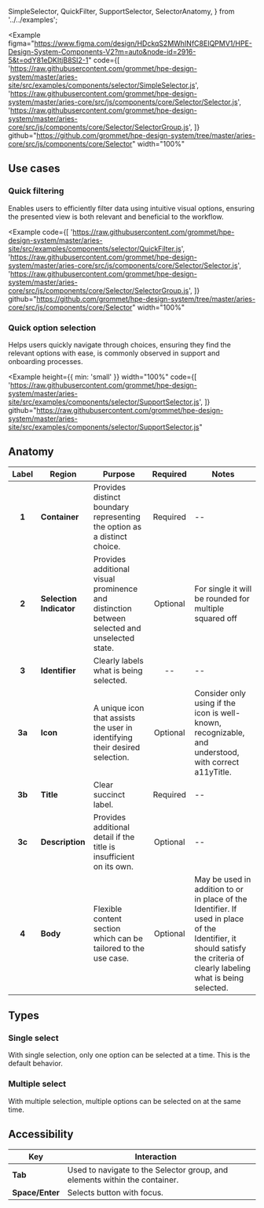   SimpleSelector,
  QuickFilter,
  SupportSelector,
  SelectorAnatomy,
} from '../../examples';

<Example
  figma="https://www.figma.com/design/HDckqS2MWhINfC8EIQPMV1/HPE-Design-System-Components-V2?m=auto&node-id=2916-5&t=odY81eDKItjB8SI2-1"
  code={[
    'https://raw.githubusercontent.com/grommet/hpe-design-system/master/aries-site/src/examples/components/selector/SimpleSelector.js',
    'https://raw.githubusercontent.com/grommet/hpe-design-system/master/aries-core/src/js/components/core/Selector/Selector.js',
    'https://raw.githubusercontent.com/grommet/hpe-design-system/master/aries-core/src/js/components/core/Selector/SelectorGroup.js',
  ]}
  github="https://github.com/grommet/hpe-design-system/tree/master/aries-core/src/js/components/core/Selector"
  width="100%"
>
  <SimpleSelector />
</Example>

## Use cases

### Quick filtering

Enables users to efficiently filter data using intuitive visual options, ensuring the presented view is both relevant and beneficial to the workflow.

<Example
  code={[
    'https://raw.githubusercontent.com/grommet/hpe-design-system/master/aries-site/src/examples/components/selector/QuickFilter.js',
    'https://raw.githubusercontent.com/grommet/hpe-design-system/master/aries-core/src/js/components/core/Selector/Selector.js',
    'https://raw.githubusercontent.com/grommet/hpe-design-system/master/aries-core/src/js/components/core/Selector/SelectorGroup.js',
  ]}
  github="https://github.com/grommet/hpe-design-system/tree/master/aries-core/src/js/components/core/Selector"
  width="100%"
>
  <QuickFilter />
</Example>

### Quick option selection

Helps users quickly navigate through choices, ensuring they find the relevant options with ease, is commonly observed in support and onboarding processes.

<Example
  height={{ min: 'small' }}
  width="100%"
  code={[
    'https://raw.githubusercontent.com/grommet/hpe-design-system/master/aries-site/src/examples/components/selector/SupportSelector.js',
  ]}
  github="https://raw.githubusercontent.com/grommet/hpe-design-system/master/aries-site/src/examples/components/selector/SupportSelector.js"
>
  <SupportSelector />
</Example>

## Anatomy

<Example caption="Diagram illustrating the 4 parts of a Selector." plain>
  <SelectorAnatomy />
</Example>

| Label  | Region                  | Purpose                                                                                      | Required | Notes                                                                                                                                                                    |
| :----: | ----------------------- | -------------------------------------------------------------------------------------------- | :------: | ------------------------------------------------------------------------------------------------------------------------------------------------------------------------ |
| **1**  | **Container**           | Provides distinct boundary representing the option as a distinct choice.                     | Required | --                                                                                                                                                                       |
| **2**  | **Selection Indicator** | Provides additional visual prominence and distinction between selected and unselected state. | Optional | For single it will be rounded for multiple squared off                                                                                                                   |
| **3**  | **Identifier**          | Clearly labels what is being selected.                                                       |    --    | --                                                                                                                                                                       |
| **3a** | **Icon**                | A unique icon that assists the user in identifying their desired selection.                  | Optional | Consider only using if the icon is well-known, recognizable, and understood, with correct a11yTitle.                                                                     |
| **3b** | **Title**               | Clear succinct label.                                                                        | Required | --                                                                                                                                                                       |
| **3c** | **Description**         | Provides additional detail if the title is insufficient on its own.                          | Optional | --                                                                                                                                                                       |
| **4**  | **Body**                | Flexible content section which can be tailored to the use case.                              | Optional | May be used in addition to or in place of the Identifier. If used in place of the Identifier, it should satisfy the criteria of clearly labeling what is being selected. |

## Types

### Single select

With single selection, only one option can be selected at a time. This is the default behavior.

### Multiple select

With multiple selection, multiple options can be selected on at the same time.

## Accessibility

| Key             | Interaction                                                                |     |
| --------------- | -------------------------------------------------------------------------- | --- |
| **Tab**         | Used to navigate to the Selector group, and elements within the container. |     |
| **Space/Enter** | Selects button with focus.                                                 |     |
